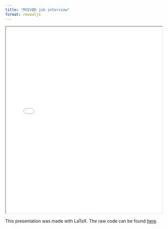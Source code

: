 ```yaml
---
title: "MCEVBD job interview"
format: revealjs
---
```


::: {#fig-RefCardR}

<iframe width="100%" height="600" src="./MCEVBD_interview/MCEVBD_presentation.pdf"></iframe>
<!-- {{< pdf ./MCEVBD_interview/MCEVBD_presentation.pdf >}} -->
:::

This presentation was made with LaTeX. The raw code can be found [here](./MCEVBD_interview/JansenD_presentation.Rtex).
